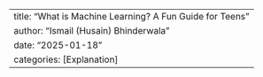 ---
title: "What is Machine Learning? A Fun Guide for Teens"
author: "Ismail (Husain) Bhinderwala"
date: "2025-01-18"
categories: [Explanation]
---